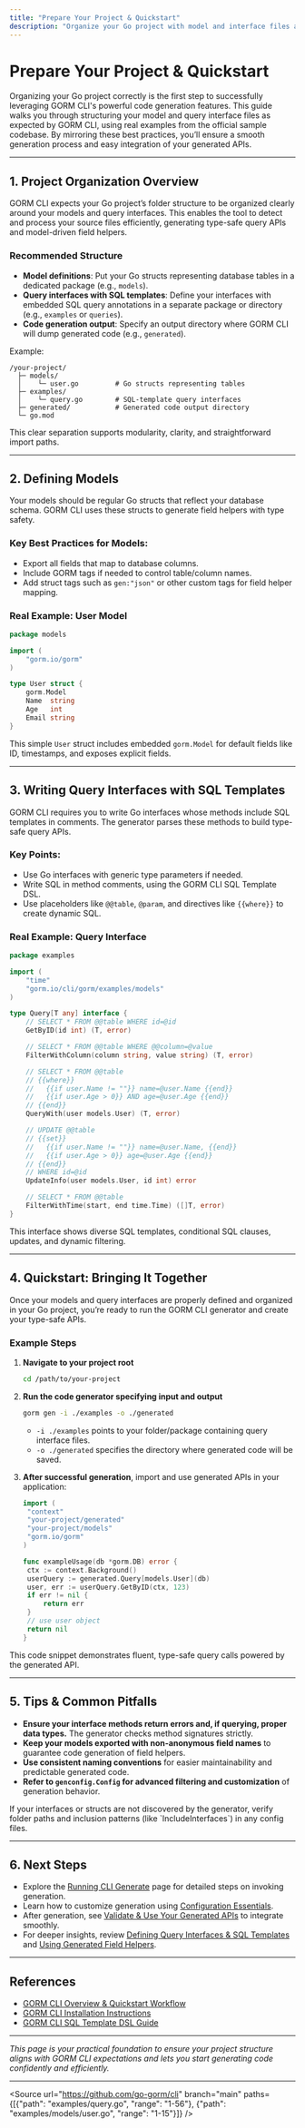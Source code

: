 ```yaml
---
title: "Prepare Your Project & Quickstart"
description: "Organize your Go project with model and interface files as expected by GORM CLI. See real examples for models and query interfaces from a working sample, so you can mirror best practices from the start."
---
```


# Prepare Your Project & Quickstart

Organizing your Go project correctly is the first step to successfully leveraging GORM CLI's powerful code generation features. This guide walks you through structuring your model and query interface files as expected by GORM CLI, using real examples from the official sample codebase. By mirroring these best practices, you’ll ensure a smooth generation process and easy integration of your generated APIs.

---

## 1. Project Organization Overview

GORM CLI expects your Go project’s folder structure to be organized clearly around your models and query interfaces. This enables the tool to detect and process your source files efficiently, generating type-safe query APIs and model-driven field helpers.

### Recommended Structure

- **Model definitions**: Put your Go structs representing database tables in a dedicated package (e.g., `models`).
- **Query interfaces with SQL templates**: Define your interfaces with embedded SQL query annotations in a separate package or directory (e.g., `examples` or `queries`).
- **Code generation output**: Specify an output directory where GORM CLI will dump generated code (e.g., `generated`).

Example:

```
/your-project/
  ├─ models/
  │    └─ user.go         # Go structs representing tables
  ├─ examples/
  │    └─ query.go        # SQL-template query interfaces
  ├─ generated/           # Generated code output directory
  └─ go.mod
```

This clear separation supports modularity, clarity, and straightforward import paths.

---

## 2. Defining Models

Your models should be regular Go structs that reflect your database schema. GORM CLI uses these structs to generate field helpers with type safety.

### Key Best Practices for Models:

- Export all fields that map to database columns.
- Include GORM tags if needed to control table/column names.
- Add struct tags such as `gen:"json"` or other custom tags for field helper mapping.

### Real Example: User Model

```go
package models

import (
	"gorm.io/gorm"
)

type User struct {
	gorm.Model
	Name  string
	Age   int
	Email string
}
```

This simple `User` struct includes embedded `gorm.Model` for default fields like ID, timestamps, and exposes explicit fields.

---

## 3. Writing Query Interfaces with SQL Templates

GORM CLI requires you to write Go interfaces whose methods include SQL templates in comments. The generator parses these methods to build type-safe query APIs.

### Key Points:

- Use Go interfaces with generic type parameters if needed.
- Write SQL in method comments, using the GORM CLI SQL Template DSL.
- Use placeholders like `@@table`, `@param`, and directives like `{{where}}` to create dynamic SQL.

### Real Example: Query Interface

```go
package examples

import (
	"time"
	"gorm.io/cli/gorm/examples/models"
)

type Query[T any] interface {
	// SELECT * FROM @@table WHERE id=@id
	GetByID(id int) (T, error)

	// SELECT * FROM @@table WHERE @@column=@value
	FilterWithColumn(column string, value string) (T, error)

	// SELECT * FROM @@table
	// {{where}}
	//   {{if user.Name != ""}} name=@user.Name {{end}}
	//   {{if user.Age > 0}} AND age=@user.Age {{end}}
	// {{end}}
	QueryWith(user models.User) (T, error)

	// UPDATE @@table
	// {{set}}
	//   {{if user.Name != ""}} name=@user.Name, {{end}}
	//   {{if user.Age > 0}} age=@user.Age {{end}}
	// {{end}}
	// WHERE id=@id
	UpdateInfo(user models.User, id int) error

	// SELECT * FROM @@table
	FilterWithTime(start, end time.Time) ([]T, error)
}
```

This interface shows diverse SQL templates, conditional SQL clauses, updates, and dynamic filtering.

---

## 4. Quickstart: Bringing It Together

Once your models and query interfaces are properly defined and organized in your Go project, you’re ready to run the GORM CLI generator and create your type-safe APIs.

### Example Steps

1. **Navigate to your project root**

   ```bash
   cd /path/to/your-project
   ```

2. **Run the code generator specifying input and output**

   ```bash
   gorm gen -i ./examples -o ./generated
   ```

   - `-i ./examples` points to your folder/package containing query interface files.
   - `-o ./generated` specifies the directory where generated code will be saved.

3. **After successful generation**, import and use generated APIs in your application:

   ```go
   import (
	"context"
	"your-project/generated"
	"your-project/models"
	"gorm.io/gorm"
   )

   func exampleUsage(db *gorm.DB) error {
	ctx := context.Background()
	userQuery := generated.Query[models.User](db)
	user, err := userQuery.GetByID(ctx, 123)
	if err != nil {
		return err
	}
	// use user object
	return nil
   }
   ```

This code snippet demonstrates fluent, type-safe query calls powered by the generated API.

---

## 5. Tips & Common Pitfalls

- **Ensure your interface methods return errors and, if querying, proper data types.** The generator checks method signatures strictly.
- **Keep your models exported with non-anonymous field names** to guarantee code generation of field helpers.
- **Use consistent naming conventions** for easier maintainability and predictable generated code.
- **Refer to `genconfig.Config` for advanced filtering and customization** of generation behavior.

<Warning>
If your interfaces or structs are not discovered by the generator, verify folder paths and inclusion patterns (like `IncludeInterfaces`) in any config files.
</Warning>

---

## 6. Next Steps

- Explore the [Running CLI Generate](https://your-docs/getting-started/config-first-use/running-cli-generate) page for detailed steps on invoking generation.
- Learn how to customize generation using [Configuration Essentials](https://your-docs/getting-started/config-first-use/basic-cli-configuration).
- After generation, see [Validate & Use Your Generated APIs](https://your-docs/getting-started/config-first-use/validate-generated-code) to integrate smoothly.
- For deeper insights, review [Defining Query Interfaces & SQL Templates](https://your-docs/guides/core-workflows/query-apis-and-templates) and [Using Generated Field Helpers](https://your-docs/guides/core-workflows/using-generated-field-helpers).

---

## References

- [GORM CLI Overview & Quickstart Workflow](https://your-docs/overview/feature-highlights-getting-started/quickstart-workflow)
- [GORM CLI Installation Instructions](https://your-docs/getting-started/setup-introduction/installation-instructions)
- [GORM CLI SQL Template DSL Guide](https://your-docs/guides/advanced-usage/template-dsl-cookbook)

---

*This page is your practical foundation to ensure your project structure aligns with GORM CLI expectations and lets you start generating code confidently and efficiently.*

---


<Source url="https://github.com/go-gorm/cli" branch="main" paths={[{"path": "examples/query.go", "range": "1-56"}, {"path": "examples/models/user.go", "range": "1-15"}]} />


